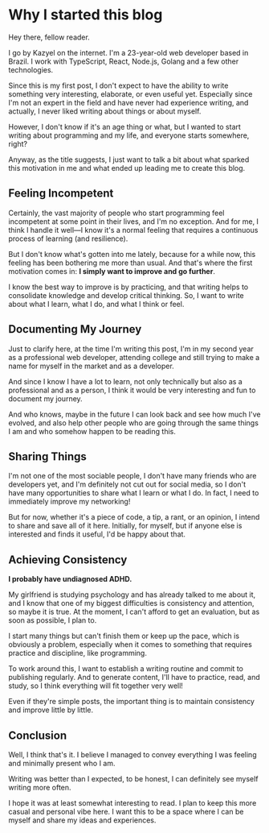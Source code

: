 # Why I started this blog

Hey there, fellow reader.

I go by Kazyel on the internet. I'm a 23-year-old web developer based in Brazil. I work with TypeScript, React, Node.js, Golang and a few other technologies.

Since this is my first post, I don't expect to have the ability to write something very interesting, elaborate, or even useful yet. Especially since I'm not an expert in the field and have never had experience writing, and actually, I never liked writing about things or about myself.

However, I don't know if it's an age thing or what, but I wanted to start writing about programming and my life, and everyone starts somewhere, right?

Anyway, as the title suggests, I just want to talk a bit about what sparked this motivation in me and what ended up leading me to create this blog.

## Feeling Incompetent

Certainly, the vast majority of people who start programming feel incompetent at some point in their lives, and I'm no exception. And for me, I think I handle it well—I know it's a normal feeling that requires a continuous process of learning (and resilience).

But I don't know what's gotten into me lately, because for a while now, this feeling has been bothering me more than usual. And that's where the first motivation comes in: **I simply want to improve and go further**.

I know the best way to improve is by practicing, and that writing helps to consolidate knowledge and develop critical thinking. So, I want to write about what I learn, what I do, and what I think or feel.

## Documenting My Journey

Just to clarify here, at the time I'm writing this post, I'm in my second year as a professional web developer, attending college and still trying to make a name for myself in the market and as a developer.

And since I know I have a lot to learn, not only technically but also as a professional and as a person, I think it would be very interesting and fun to document my journey.

And who knows, maybe in the future I can look back and see how much I've evolved, and also help other people who are going through the same things I am and who somehow happen to be reading this.

## Sharing Things

I'm not one of the most sociable people, I don't have many friends who are developers yet, and I'm definitely not cut out for social media, so I don't have many opportunities to share what I learn or what I do. In fact, I need to immediately improve my networking!

But for now, whether it's a piece of code, a tip, a rant, or an opinion, I intend to share and save all of it here. Initially, for myself, but if anyone else is interested and finds it useful, I'd be happy about that.

## Achieving Consistency

**I probably have undiagnosed ADHD.**

My girlfriend is studying psychology and has already talked to me about it, and I know that one of my biggest difficulties is consistency and attention, so maybe it is true. At the moment, I can't afford to get an evaluation, but as soon as possible, I plan to.

I start many things but can't finish them or keep up the pace, which is obviously a problem, especially when it comes to something that requires practice and discipline, like programming.

To work around this, I want to establish a writing routine and commit to publishing regularly. And to generate content, I'll have to practice, read, and study, so I think everything will fit together very well!

Even if they're simple posts, the important thing is to maintain consistency and improve little by little.

## Conclusion

Well, I think that's it. I believe I managed to convey everything I was feeling and minimally present who I am.

Writing was better than I expected, to be honest, I can definitely see myself writing more often.

I hope it was at least somewhat interesting to read. I plan to keep this more casual and personal vibe here. I want this to be a space where I can be myself and share my ideas and experiences.
